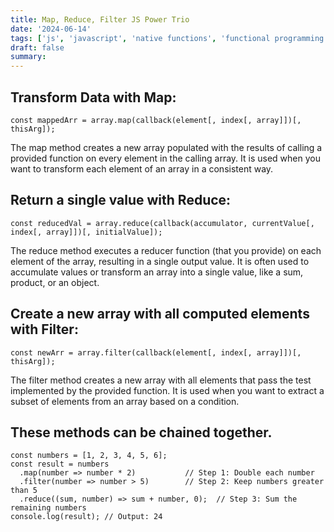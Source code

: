 ```yaml
---
title: Map, Reduce, Filter JS Power Trio
date: '2024-06-14'
tags: ['js', 'javascript', 'native functions', 'functional programming', 'map', 'reduce', 'filter']
draft: false
summary:
---
```


## Transform Data with Map:

```
const mappedArr = array.map(callback(element[, index[, array]])[, thisArg]);
```

The map method creates a new array populated with the results of calling a provided function on every element in the calling array. It is used when you want to transform each element of an array in a consistent way.

## Return a single value with Reduce:

```
const reducedVal = array.reduce(callback(accumulator, currentValue[, index[, array]])[, initialValue]);
```

The reduce method executes a reducer function (that you provide) on each element of the array, resulting in a single output value. It is often used to accumulate values or transform an array into a single value, like a sum, product, or an object.

## Create a new array with all computed elements with Filter:

```
const newArr = array.filter(callback(element[, index[, array]])[, thisArg]);
```

The filter method creates a new array with all elements that pass the test implemented by the provided function. It is used when you want to extract a subset of elements from an array based on a condition.

## These methods can be chained together.

```
const numbers = [1, 2, 3, 4, 5, 6];
const result = numbers
  .map(number => number * 2)           // Step 1: Double each number
  .filter(number => number > 5)        // Step 2: Keep numbers greater than 5
  .reduce((sum, number) => sum + number, 0);  // Step 3: Sum the remaining numbers
console.log(result); // Output: 24
```
